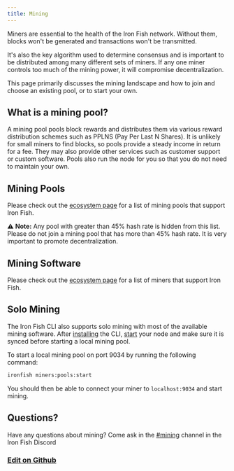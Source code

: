 ```yaml
---
title: Mining
---
```


Miners are essential to the health of the Iron Fish network. Without them, blocks won't be generated and transactions won't be transmitted.

It's also the key algorithm used to determine consensus and is important to be distributed among many different sets of miners. If any one miner controls too much of the mining power, it will compromise decentralization.

This page primarily discusses the mining landscape and how to join and choose an existing pool, or to start your own.

## What is a mining pool?

A mining pool pools block rewards and distributes them via various reward distribution schemes such as PPLNS (Pay Per Last N Shares). It is unlikely for small miners to find blocks, so pools provide a steady income in return for a fee. They may also provide other services such as customer support or custom software. Pools also run the node for you so that you do not need to maintain your own.

## Mining Pools

Please check out the [ecosystem page](/use/ecosystem?category=mining-pools) for a list of mining pools that support Iron Fish.

⚠️️ **Note:** Any pool with greater than 45% hash rate is hidden from this list. Please do not join a mining pool that has more than 45% hash rate. It is very important to promote decentralization.

## Mining Software

Please check out the [ecosystem page](/use/ecosystem?category=mining-software) for a list of miners that support Iron Fish.

## Solo Mining

The Iron Fish CLI also supports solo mining with most of the available mining software. After [installing](/developers/documentation/install-npm) the CLI, [start](http://localhost:3000/developers/documentation/run-a-node) your node and make sure it is synced before starting a local mining pool.

To start a local mining pool on port 9034 by running the following command:

```bash
ironfish miners:pools:start
```

You should then be able to connect your miner to `localhost:9034` and start mining.

## Questions?
Have any questions about mining? Come ask in the [#mining](https://discord.com/channels/771503434028941353/828803908067262484) channel in the Iron Fish Discord

### [Edit on Github](https://github.com/iron-fish/website/edit/master/content/get-started/mining.mdx)
